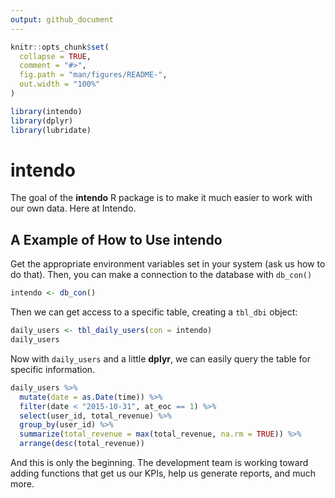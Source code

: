 ```yaml
---
output: github_document
---
```


<!-- README.md is generated from README.Rmd. Please edit that file -->

```r
knitr::opts_chunk$set(
  collapse = TRUE,
  comment = "#>",
  fig.path = "man/figures/README-",
  out.width = "100%"
)

library(intendo)
library(dplyr)
library(lubridate)
```

# intendo

<!-- badges: start -->
<!-- badges: end -->

The goal of the **intendo** R package is to make it much easier to work with our own data. Here at Intendo.

## A Example of How to Use **intendo**

Get the appropriate environment variables set in your system (ask us how to do that). Then, you can make a connection to the database with `db_con()`

```r
intendo <- db_con()
```

Then we can get access to a specific table, creating a `tbl_dbi` object:

```r

daily_users <- tbl_daily_users(con = intendo)
daily_users
```

Now with `daily_users` and a little **dplyr**, we can easily query the table for specific information.

```r
daily_users %>%
  mutate(date = as.Date(time)) %>%
  filter(date < "2015-10-31", at_eoc == 1) %>%
  select(user_id, total_revenue) %>%
  group_by(user_id) %>%
  summarize(total_revenue = max(total_revenue, na.rm = TRUE)) %>%
  arrange(desc(total_revenue))
```

And this is only the beginning. The development team is working toward adding functions that get us our KPIs, help us generate reports, and much more.
